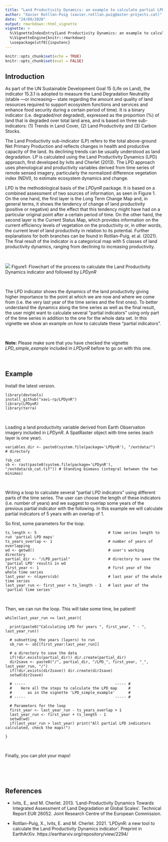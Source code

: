 ```yaml
---
title: "Land Productivity Dynamics: an example to calculate partial LPD indicators with *LPDynR*"
author: "Xavier Rotllan-Puig (xavier.rotllan.puig@aster-projects.cat)"
date: "24/09/2020"
output: rmarkdown::html_vignette
vignette: >
  %\VignetteIndexEntry{Land Productivity Dynamics: an example to calculate partial LPD indicators with LPDynR}
  %\VignetteEngine{knitr::rmarkdown}
  \usepackage[utf8]{inputenc}
---
```


```r
knitr::opts_chunk$set(echo = TRUE)
knitr::opts_chunk$set(eval = FALSE)
```


## Introduction

As part of the UN Sustainable Development Goal 15 (Life on Land), the indicator 15.3.1 is adopted to measure the Land Degradation Neutrality (stable —or increasing— state regarding the amount and quality of land resources required to support ecosystem functions and services and enhance food security during a certain period of time). It is a binary indicator (i.e. degraded/not degraded), expressed as the proportion (%) of land that is degraded over total land area, and is based on three sub-indicators: (1) Trends in Land Cover, (2) Land Productivity and (3) Carbon Stocks. 

The Land Productivity sub-indicator (LP) refers to the total above-ground Net Primary Production and reflects changes in health and productive capacity of the land. Its declining trends can be usually understood as land degradation. LP is calculated using the Land Productivity Dynamics (LPD) approach, first developed by Ivits and Cherlet (2013). The LPD approach uses phenological and productivity variables derived from time series of remote sensed imagery, particularly the normalized difference vegetation index (NDVI), to estimate ecosystem dynamics and change. 

LPD is the methodological basis of the *LPDynR* package. It is based on a combined assessment of two sources of information, as seen in Figure 1. On the one hand, the first layer is the Long Term Change Map and, in general terms, it shows the tendency of change of land productivity (positive or negative) and the effect that this tendency might have had on a particular original point after a certain period of time. On the other hand, the second layer is the Current Status Map, which provides information on the current efficiency levels of vegetation on the productivity or, in other words, the current level of land productivity in relation to its potential. Further explanations for both branches can be found in Rotllan-Puig, et al. (2021). The final result of the indicator is a categorical map with 5 classes of land productivity dynamics, ranging from declining to increasing productivity.

&nbsp;

![](graph02.png?raw=true)
Figure1: Flowchart of the process to calculate the Land Productivity Dynamics indicator and followed by *LPDynR*
&nbsp;

&nbsp;

The LPD indicator shows the dynamics of the land productivity giving higher importance to the point at which we are now and where we come from (i.e. the very last year of the time series and the first ones). To better understand the dynamics along the time series as well as the final result, the user might want to calculate several "partial indicators" using only part of the time series in addition to the one for the whole data set. In this vignette we show an example on how to calculate these "partial indicators". 

&nbsp;


**Note:** Please make sure that you have checked the vignette *LPD_simple_example* included in *LPDynR* before to go on with this one.
&nbsp;

&nbsp;


## Example

Install the latest version.
```
library(devtools)
install_github("xavi-rp/LPDynR")
library(LPDynR)
library(terra)
```
&nbsp;

Loading a land productivity variable derived from Earth Observation imagery included in *LPDynR*. A SpatRaster object with time series (each layer is one year).

```
variables_dir <- paste0(system.file(package='LPDynR'), "/extdata/")   # directory

?sb_cat
sb <- rast(paste0(system.file(package='LPDynR'), "/extdata/sb_cat.tif")) # Standing biomass (integral between the two minimas)
```
&nbsp;


Writing a loop to calculate several "partial LPD indicators" using different parts of the time series. The user can choose the length of these indicators (i.e. number of years) and we suggest to overlap some years of the previous partial indicator with the following. In this example we will calculate partial indicators of 5 years with an overlap of 1. 

So first, some parameters for the loop.

```
ts_length <- 5                                # time series length to run 'partial LPD maps'
ts_years_overlap <- 1                         # number of years of overlapping
wd <- getwd()                                 # user's working directory
partial_dir <- "/LPD_partial"                 # directory to save the 'partial LPD' results in wd
first_year <- 1                               # first year of the whole time series
last_year <- nlayers(sb)                      # last year of the whole time series
last_year_run <- first_year + ts_length - 1   # last year of the 'partial time series'
```
&nbsp;


Then, we can run the loop. This will take some time, be patient!

```
while(last_year_run <= last_year){

  print(paste0("Calculating LPD for years ", first_year, " - ", last_year_run))
  
  # subsetting the years (layers) to run
  sb_run <- sb[[first_year:last_year_run]]

  # a directory to save the data
  if(!dir.exists(partial_dir)) dir.create(partial_dir)
  dir2save <- paste0("/", partial_dir, "/LPD_", first_year, "_", last_year_run, "/")
  if(!dir.exists(dir2save)) dir.create(dir2save)
  setwd(dir2save)

  # -----                                        ----- #
  #    Here all the steps to calculate the LPD map     #
  #       as in the vignette 'LPD_simple_example'      #
  # -----                                        ----- #

  # Parameters for the loop
  first_year <- last_year_run - ts_years_overlap + 1
  last_year_run <- first_year + ts_length - 1
  setwd(wd)
  if(last_year_run > last_year) print("All partial LPD indicators calculated, check the maps!")

}
```
&nbsp;

Finally, you can plot your maps!


&nbsp;

&nbsp;

## References

- Ivits, E., and M. Cherlet. 2013. 'Land-Productivity Dynamics Towards Integrated Assessment of Land Degradation at Global Scales'. Technical Report EUR 26052. Joint Research Centre of the European Commission.

- Rotllan-Puig, X., Ivits, E. and M. Cherlet. 2021. 'LPDynR: a new tool to calculate the Land Productivity Dynamics indicator'. Preprint in EarthArXiv. https://eartharxiv.org/repository/view/2294/



